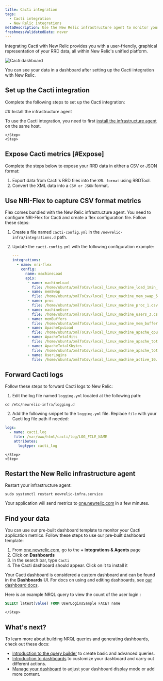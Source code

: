 ```yaml
---
title: Cacti integration
tags:
  - Cacti integration
  - New Relic integrations
metaDescription: Use the New Relic infrastructure agent to monitor your Cacti data.
freshnessValidatedDate: never
---
```



Integrating Cacti with New Relic provides you with a user-friendly, graphical representation of your RRD data, all within New Relic's unified platform.

<img
    title="Cacti dashboard"
    alt="Cacti dashboard"
    src={infrastructureCactiDashboard}
/>

<figcaption>
You can see your data in a dashboard after setting up the Cacti integration with New Relic. 
</figcaption>

## Set up the Cacti integration
Complete the following steps to set up the Cacti integration:

<Steps>
    <Step>
## Install the infrastructure agent

To use the Cacti integration, you need to first [install the infrastructure agent](/docs/infrastructure/install-infrastructure-agent/get-started/install-infrastructure-agent-new-relic/) on the same host. 

    </Step>
    <Step>
    
## Expose Cacti metrics [#Expose]
Complete the steps below to expose your RRD data in either a CSV or JSON format:

1. Export data from Cacti's RRD files into the `XML format` using RRDTool.
2. Convert the XML data into a `CSV or JSON` format.
    </Step>
    <Step>

## Use NRI-Flex to capture CSV format metrics

Flex comes bundled with the New Relic infrastructure agent. You need to configure NRI-Flex for Cacti and create a flex configuration file. Follow these steps:

1. Create a file named `cacti-config.yml` in the `/newrelic-infra/integrations.d` path.
2. Update the `cacti-config.yml` with the following configuration example:

    ```yml
    ---
    integrations:
      - name: nri-flex
        config:
          name: machineLoad
          apis:
           - name: machineLoad
             file: /home/ubuntu/xmlToCsv/local_linux_machine_load_1min_2.csv
           - name: memSwap
             file: /home/ubuntu/xmlToCsv/local_linux_machine_mem_swap_5.csv
           - name: proc
             file: /home/ubuntu/xmlToCsv/local_linux_machine_proc_1.csv
           - name: machineUser
             file: /home/ubuntu/xmlToCsv/local_linux_machine_users_3.csv
           - name: memBuffers
             file: /home/ubuntu/xmlToCsv/local_linux_machine_mem_buffers_4.csv
           - name: ApacheCpuLoad
             file: /home/ubuntu/xmlToCsv/local_linux_machine_apache_cpuload_6.csv
           - name: ApacheTotalHits
             file: /home/ubuntu/xmlToCsv/local_linux_machine_apache_total_hits_7.csv
           - name: ApacheTotalKbytes
             file: /home/ubuntu/xmlToCsv/local_linux_machine_apache_total_kbytes_8.csv
           - name: UserLogins
             file: /home/ubuntu/xmlToCsv/local_linux_machine_active_10.csv
    ```
    </Step>
    <Step>

## Forward Cacti logs
Follow these steps to forward Cacti logs to New Relic:

1. Edit the log file named `logging.yml` located at the following path:

  ```shell
  cd /etc/newrelic-infra/logging.d
  ```

2. Add the following snippet to the `logging.yml` file. Replace `file` with your Cacti log file path if needed:

  ```yml
  logs:
    - name: cacti.log
      file: /var/www/html/cacti/log/LOG_FILE_NAME
      attributes:
        logtype: cacti_log
  ``` 
    </Step>
    <Step>
## Restart the New Relic infrastructure agent

Restart your infrastructure agent:

  ```shell
  sudo systemctl restart newrelic-infra.service
  ```

Your application will send metrics to [one.newrelic.com](https://one.newrelic.com) in a few minutes.
    </Step>
    <Step>
## Find your data 

You can use our pre-built dashboard template to monitor your Cacti application metrics. Follow these steps to use our pre-built dashboard template:

1. From [one.newrelic.com](https://one.newrelic.com), go to the <DNT>**+ Integrations & Agents**</DNT> page
2. Click on <DNT>**Dashboards**</DNT>
3. In the search bar, type `Cacti`
4. The Cacti dashboard should appear. Click on it to install it

Your Cacti dashboard is considered a custom dashboard and can be found in the <DNT>**Dashboards**</DNT> UI. For docs on using and editing dashboards, see [our dashboard docs](/docs/query-your-data/explore-query-data/dashboards/introduction-dashboards).

Here is an example NRQL query to view the count of the user login  :

```sql
SELECT latest(value) FROM UserLoginsSample FACET name
```        
    </Step>
</Steps>

## What's next?

To learn more about building NRQL queries and generating dashboards, check out these docs:

* [Introduction to the query builder](/docs/query-your-data/explore-query-data/query-builder/introduction-query-builder) to create basic and advanced queries.
* [Introduction to dashboards](/docs/query-your-data/explore-query-data/dashboards/introduction-dashboards) to customize your dashboard and carry out different actions.
* [Manage your dashboard](/docs/query-your-data/explore-query-data/dashboards/manage-your-dashboard) to adjust your dashboard display mode or add more content.
